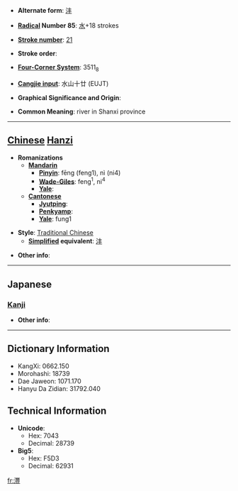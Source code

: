 * '''Alternate form''': [[沣]]

* '''[[Wiktionary:Chinese radical index| Radical]] Number 85''': [[Wiktionary:Chinese radical index 水|水]]+18 strokes

* '''[[Wiktionary:Chinese total strokes index|Stroke number]]''': [[Wiktionary:Chinese total strokes index 21|21]]

* '''Stroke order''': 

* '''[[Wiktionary:Chinese four corner index|Four-Corner System]]''': 3511<sub>8</sub>

* '''[[Wiktionary:Chinese Cangjie index|Cangjie input]]''': 水山十廿 (EUJT)

* '''Graphical Significance and Origin''': 

* '''Common Meaning''': river in Shanxi province

----

== [[Chinese]] [[Hanzi]] ==

* '''Romanizations'''
** '''[[Mandarin]]'''
*** '''[[Pinyin]]''': fēng (feng1), nì (ni4)
*** '''[[Wade-Giles]]''': feng<sup>1</sup>, ni<sup>4</sup>
*** '''[[Yale]]''': 
** '''[[Cantonese]]'''
*** '''[[Jyutping]]''':
*** '''[[Penkyamp]]''': 
*** '''[[Yale]]''': fung1

* '''Style''': [[Traditional Chinese]] 
** '''[[Simplified Chinese|Simplified]] equivalent''': [[沣]]

* '''Other info''': 

----

==Japanese==
===[[Kanji]]===
{{kanji|on readings=[[ふう]] (hū), [[ふ]] (fu), [[ほう]] (hō)
|kun readings=
}}

* '''Other info''':  

----

== Dictionary Information ==

* KangXi: 0662.150
* Morohashi: 18739
* Dae Jaweon: 1071.170
* Hanyu Da Zidian: 31792.040

== Technical Information ==

* '''Unicode''':
** Hex: 7043
** Decimal: 28739
* '''Big5''':
** Hex: F5D3
** Decimal: 62931

[[fr:灃]]